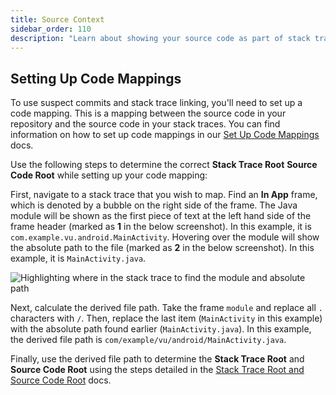 ```yaml
---
title: Source Context
sidebar_order: 110
description: "Learn about showing your source code as part of stack traces."
---
```


<PlatformContent includePath="source-context" />

## Setting Up Code Mappings

To use suspect commits and stack trace linking, you'll need to set up a code mapping. This is a mapping between the source code in your repository and the source code in your stack traces. You can find information on how to set up code mappings in our [Set Up Code Mappings](/product/issues/suspect-commits/#2-set-up-code-mappings) docs.

Use the following steps to determine the correct **Stack Trace Root** **Source Code Root** while setting up your code mapping:

First, navigate to a stack trace that you wish to map. Find an **In App** frame, which is denoted by a bubble on the right side of the frame. The Java module will be shown as the first piece of text at the left hand side of the frame header (marked as **1** in the below screenshot). In this example, it is `com.example.vu.android.MainActivity`. Hovering over the module will show the absolute path to the file (marked as **2** in the below screenshot). In this example, it is `MainActivity.java`.

![Highlighting where in the stack trace to find the module and absolute path](java-code-mappings-stacktrace.png)

Next, calculate the derived file path. Take the frame `module` and replace all `.` characters with `/`. Then, replace the last item (`MainActivity` in this example) with the absolute path found earlier (`MainActivity.java`). In this example, the derived file path is `com/example/vu/android/MainActivity.java`.

Finally, use the derived file path to determine the **Stack Trace Root** and **Source Code Root** using the steps detailed in the [Stack Trace Root and Source Code Root](/product/issues/suspect-commits/#stack-trace-root-and-source-code-root) docs.
